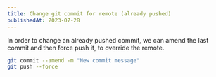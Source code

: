 ```yaml
---
title: Change git commit for remote (already pushed)
publishedAt: 2023-07-28
---
```


In order to change an already pushed commit, we can amend the last commit and then force push it, to override the remote.

```bash
git commit --amend -m "New commit message"
git push --force
```
